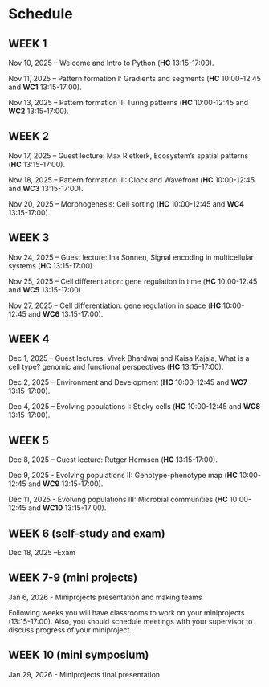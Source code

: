 # Schedule


## WEEK 1 {.unnumbered}

Nov 10, 2025 – Welcome and Intro to Python (**HC** 13:15-17:00). 

Nov 11, 2025 – Pattern formation I: Gradients and segments (**HC** 10:00-12:45 and **WC1** 13:15-17:00).

Nov 13, 2025 – Pattern formation II: Turing patterns (**HC** 10:00-12:45 and **WC2** 13:15-17:00).

## WEEK 2 {.unnumbered}

Nov 17, 2025 – Guest lecture: Max Rietkerk, Ecosystem’s spatial patterns (**HC** 13:15-17:00).

Nov 18, 2025 – Pattern formation III: Clock and Wavefront (**HC** 10:00-12:45 and **WC3** 13:15-17:00).

Nov 20, 2025 – Morphogenesis: Cell sorting (**HC** 10:00-12:45 and **WC4** 13:15-17:00).

## WEEK 3 {.unnumbered}

Nov 24, 2025 – Guest lecture: Ina Sonnen, Signal encoding in multicellular systems (**HC** 13:15-17:00).

Nov 25, 2025 – Cell differentiation: gene regulation in time (**HC** 10:00-12:45 and **WC5** 13:15-17:00).

Nov 27, 2025 – Cell differentiation: gene regulation in space (**HC** 10:00-12:45 and **WC6** 13:15-17:00).

## WEEK 4 {.unnumbered}

Dec 1, 2025 – Guest lectures: Vivek Bhardwaj and Kaisa Kajala, What is a cell type? genomic and functional perspectives (**HC** 13:15-17:00).

Dec 2, 2025 – Environment and Development (**HC** 10:00-12:45 and **WC7** 13:15-17:00). 

Dec 4, 2025 – Evolving populations I: Sticky cells (**HC** 10:00-12:45 and **WC8** 13:15-17:00).

## WEEK 5 {.unnumbered}

Dec 8, 2025 – Guest lecture: Rutger Hermsen (**HC** 13:15-17:00).

Dec 9, 2025 - Evolving populations II: Genotype-phenotype map (**HC** 10:00-12:45 and **WC9** 13:15-17:00).

Dec 11, 2025 - Evolving populations III: Microbial communities (**HC** 10:00-12:45 and **WC10** 13:15-17:00). 

## WEEK 6 (self-study and exam) {.unnumbered}

Dec 18, 2025 –Exam

## WEEK 7-9 (mini projects) {.unnumbered}

Jan 6, 2026 - Miniprojects presentation and making teams

Following weeks you will have classrooms to work on your miniprojects (13:15-17:00). Also, you should schedule meetings with your supervisor to discuss progress of your miniproject.

## WEEK 10 (mini symposium) {.unnumbered}

Jan 29, 2026 - Miniprojects final presentation
